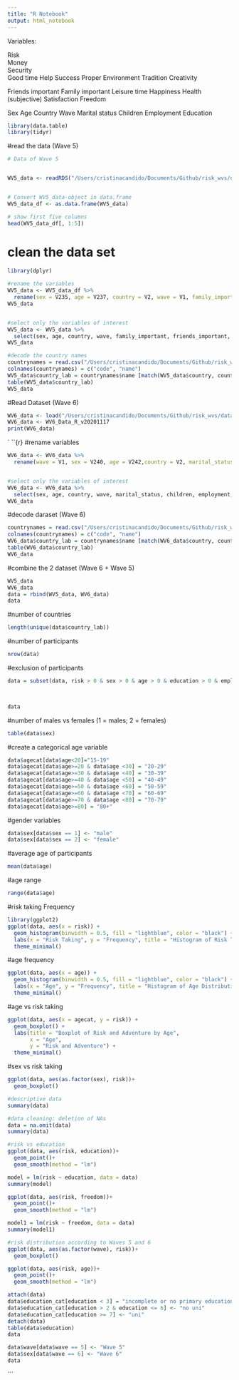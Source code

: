 ```yaml
---
title: "R Notebook"
output: html_notebook
---
```

Variables: 

Risk                  
Money                
Security      
Good time 
Help 
Success 
Proper
Environment 
Tradition
Creativity 

Friends important 
Family important 
Leisure time
Happiness 
Health (subjective)
Satisfaction
Freedom 

Sex
Age 
Country
Wave
Marital status
Children 
Employment
Education


```r
library(data.table)
library(tidyr)
```

#read the data (Wave 5)
```r
# Data of Wave 5


WV5_data <- readRDS("/Users/cristinacandido/Documents/Github/risk_wvs/data/WVS/F00007944-WV5_Data_R_v20180912.rds")


# Convert WV5_data-object in data.frame 
WV5_data_df <- as.data.frame(WV5_data)

# show first five columns
head(WV5_data_df[, 1:5])
```

# clean the data set
```r
library(dplyr)

#rename the variables
WV5_data <- WV5_data_df %>%
  rename(sex = V235, age = V237, country = V2, wave = V1, family_important = V4, friends_important = V5, leisure_time = V6, happiness = V10, health = V11, satisfaction = V22, freedom = V46, marital_status = V55, children = V56, creativity = V80, money = V81, security = V82, goodtime = V83, help = V84, success = V85, risk = V86, proper = V87, environment = V88, tradition = V89, employment = V241, education = V238)
WV5_data


#select only the variables of interest
WV5_data <- WV5_data %>%
  select(sex, age, country, wave, family_important, friends_important, leisure_time, happiness, health, satisfaction, freedom, marital_status, children, creativity, money, security, goodtime, help, success, risk, proper, environment, tradition, employment, education)
WV5_data
```

```r
#decode the country names 
countrynames = read.csv("/Users/cristinacandido/Documents/Github/risk_wvs/data/WVS/countrynames.txt", header=FALSE,as.is=TRUE)
colnames(countrynames) = c("code", "name")
WV5_data$country_lab = countrynames$name [match(WV5_data$country, countrynames$code)]
table(WV5_data$country_lab)
WV5_data


```

#Read Dataset (Wave 6)
```r
WV6_data <- load("/Users/cristinacandido/Documents/Github/risk_wvs/data/WVS/WV6_Data_R_v20201117.rdata") 
WV6_data <- WV6_Data_R_v20201117 
print(WV6_data)
```
`
``{r}
#rename variables
```r
WV6_data <- WV6_data %>%
  rename(wave = V1, sex = V240, age = V242,country = V2, marital_status = V57, children = V58, employment = V229, education = V248, risk = V76, money = V71, security = V72, goodtime =  V73, help = V74B, success = V75, proper = V77, environment = V78, tradition = V79, creativity = V70, family_important = V4, friends_important = V5, leisure_time = V6, happiness = V10, health = V11, satisfaction = V23, freedom = V55 )


#select only the variables of interest
WV6_data <- WV6_data %>%
  select(sex, age, country, wave, marital_status, children, employment, education, risk, money, security, goodtime, help, success, proper, environment, tradition, creativity, family_important, friends_important, leisure_time, happiness, health, satisfaction, freedom)
WV6_data

```


#decode daraset (Wave 6)
```r
countrynames = read.csv("/Users/cristinacandido/Documents/Github/risk_wvs/data/WVS/countrynames.txt", header=FALSE,as.is=TRUE)
colnames(countrynames) = c("code", "name")
WV6_data$country_lab = countrynames$name [match(WV6_data$country, countrynames$code)]
table(WV6_data$country_lab)
WV6_data
```

#combine the 2 dataset (Wave 6 + Wave 5)
```r
WV5_data
WV6_data
data = rbind(WV5_data, WV6_data)
data
```

#number of countries
```r
length(unique(data$country_lab))
```

#number of participants
```r
nrow(data)
```
#exclusion of participants
```r
data = subset(data, risk > 0 & sex > 0 & age > 0 & education > 0 & employment > 0 & marital_status > 0 & children >= 0)

 

data
```
#number of males vs females (1 = males; 2 = females)
```r
table(data$sex)
```
#create a categorical age variable
```r
data$agecat[data$age<20]="15-19"
data$agecat[data$age>=20 & data$age <30] = "20-29"
data$agecat[data$age>=30 & data$age <40] = "30-39"
data$agecat[data$age>=40 & data$age <50] = "40-49"
data$agecat[data$age>=50 & data$age <60] = "50-59"
data$agecat[data$age>=60 & data$age <70] = "60-69"
data$agecat[data$age>=70 & data$age <80] = "70-79"
data$agecat[data$age>=80] = "80+"
```


#gender variables
```r
data$sex[data$sex == 1] <- "male"
data$sex[data$sex == 2] <- "female"
```

#average age of participants
```r
mean(data$age)
```

#age range
```r
range(data$age) 
```
#risk taking Frequency
```r
library(ggplot2)
ggplot(data, aes(x = risk)) +
  geom_histogram(binwidth = 0.5, fill = "lightblue", color = "black") +
  labs(x = "Risk Taking", y = "Frequency", title = "Histogram of Risk Taking") +
  theme_minimal()
```
#age frequency
```r
ggplot(data, aes(x = age)) +
  geom_histogram(binwidth = 0.5, fill = "lightblue", color = "black") +
  labs(x = "Age", y = "Frequency", title = "Histogram of Age Distributionn") +
  theme_minimal()
```
#age vs risk taking
```r

ggplot(data, aes(x = agecat, y = risk)) +
  geom_boxplot() +
  labs(title = "Boxplot of Risk and Adventure by Age",
       x = "Age",
       y = "Risk and Adventure") +
  theme_minimal()


```
#sex vs risk taking
```r
ggplot(data, aes(as.factor(sex), risk))+
  geom_boxplot()

```
```r
#descriptive data 
summary(data)
```
```r
#data cleaning: deletion of NAs 
data = na.omit(data)
summary(data)
```
```r
#risk vs education
ggplot(data, aes(risk, education))+
  geom_point()+
  geom_smooth(method = "lm")

model = lm(risk ~ education, data = data)
summary(model)
```
```r
ggplot(data, aes(risk, freedom))+
  geom_point()+
  geom_smooth(method = "lm")

model1 = lm(risk ~ freedom, data = data)
summary(model1)
```
```r
#risk distribution according to Waves 5 and 6 
ggplot(data, aes(as.factor(wave), risk))+
  geom_boxplot()
```
```r
ggplot(data, aes(risk, age))+
  geom_point()+
  geom_smooth(method = "lm")
```
```r
attach(data)
data$education_cat[education < 3] = "incomplete or no primary education"
data$education_cat[education > 2 & education <= 6] <- "no uni"
data$education_cat[education >= 7] <- "uni"
detach(data)
table(data$education)
data
```
```r
data$wave[data$wave == 5] <- "Wave 5"
data$sex[data$wave == 6] <- "Wave 6"
data
```





```



